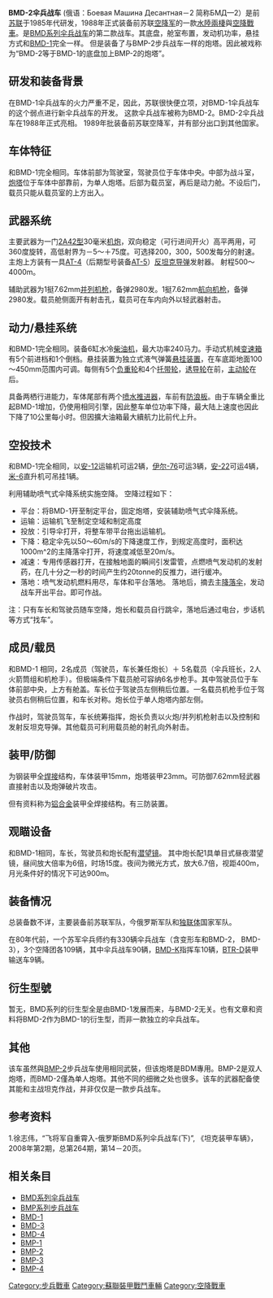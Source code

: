 {{noteTA
|1=zh-hans:毫米;zh-hk:毫米;zh-tw:公釐;
|2=zh-hans:米;zh-hk:米;zh-tw:公尺;
|3=zh-hans:坦克;zh-hk:坦克;zh-tw:戰車;
|4=zh-hans:特点;zh-hk:特點;zh-tw:特色;
|7=zh-cn:坦克; zh-tw:戰車; zh-hk:坦克;
|8=zh-cn:步兵战车; zh-tw:步兵戰鬥車; zh-hk:步兵戰鬥車;
}}
{{Infobox Weapon
|name= BMD-2伞兵战车 [[File:Flag_of_the_Soviet_Union.svg|30px]]
|image= File:Engineering Technologies - 2012 (5-30).jpg
|image_size= 300px
|caption=
|origin= {{USSR}}
|type= [[步兵戰鬥車|步兵戰鬥車]]
<!-- Type selection -->
|is_vehicle=yes
|is_ranged=yes
|is_artillery=yes
<!-- Service history -->
|service= 1973年-
|used_by={{USSR}}、{{RUS}}、{{INDIA}}
|wars= 
<!-- Production history -->
|designer=不详
|design_date=	1981 - 1985
|manufacturer=不详
|unit_cost=
|production_date=1985 -
|number=不详
|variants= 无
<!-- General specifications -->
|spec_label=
|weight= 8.23噸(基本型)
|length= 5.34公尺
|part_length=
|width=2.65公尺
|height=2.04公尺
|diameter=
|crew=3-9人<br />（車長兼任砲手、駕駛、步兵5人）
|armour=全焊接钢装甲（有资料称全焊接铝合金装甲）
|primary_armament=[[希普諾夫2A42機炮|2A42型30mm 机关炮]]，AT-4（或AT-5）反坦克导弹发射器
|secondary_armament= 7.62mm 并列机枪，7.62mm 航向机枪
|engine=6缸水冷式柴油发动机
|engine_power=240匹
|transmission=
|payload_capacity=
|fuel_capacity=
|pw_ratio=30匹/噸
|suspension=独立式液气弹簧悬挂装置
|clearance=
|vehicle_range=陆上500公里，水上116公里
|speed=陆上60公里/小時，水上10公里/小時
|guidance=
<!-- Ranged weapon specifications --> 
|cartridge=
|caliber=
|action=
|rate=
|velocity=
|range= 
|max_range=
|feed= 
|sights= 
<!-- Artillery specifications -->
|breech=
|recoil=
|carriage=
|elevation=
|traverse=
}}

'''BMD-2伞兵战车''' (俄语：Боевая Машина Десантная－2 简称БМД—2）是前[[苏联|苏联]]于1985年代研发，1988年正式装备前苏联[[俄罗斯空降军|空降军]]的一款[[兩棲車輛|水陸兩棲]]與[[空降戰車|空降戰車]]。是[[BMD系列伞兵战车|BMD系列伞兵战车]]的第二款战车。其底盘，舱室布置，发动机功率，悬挂方式和[[BMD-1步兵戰車|BMD-1]]完全一样。 但是装备了与BMP-2步兵战车一样的炮塔。因此被戏称为“BMD-2等于BMD-1的底盘加上BMP-2的炮塔”。

== 研发和装备背景 ==
在BMD-1伞兵战车的火力严重不足，因此，苏联很快便立项，对BMD-1伞兵战车的这个弱点进行新伞兵战车的开发。 这款伞兵战车被称为BMD-2。BMD-2伞兵战车在1988年正式亮相。 1989年批装备前苏联空降军，并有部分出口到其他国家。

== 车体特征 ==
和BMD-1完全相同。车体前部为驾驶室，驾驶员位于车体中央。中部为战斗室，[[炮塔|炮塔]]位于车体中部靠前，为单人炮塔。后部为载员室，再后是动力舱。不设后门，载员只能从载员室的上方出入。

== 武器系统 ==
主要武器为一门[[希普諾夫2A42機炮|2A42型]]30毫米[[机炮|机炮]]，双向稳定（可行进间开火）高平两用，可360度旋转，高低射界为－5～＋75度。可选择200，300，500发每分的射速。主炮上方装有一具[[AT-4|AT-4]]（后期型号装备[[AT-5|AT-5]]）[[反坦克导弹|反坦克导弹]]发射器。 射程500～4000m。

辅助武器为1挺7.62mm[[并列机枪|并列机枪]]，备弹2980发。1挺7.62mm[[航向机枪|航向机枪]]，备弹2980发。载员舱侧面开有射击孔，载员可在车内向外以轻武器射击。

== 动力/悬挂系统 ==
和BMD-1完全相同。装备6缸水冷[[柴油机|柴油机]]，最大功率240马力。手动式机械[[变速箱|变速箱]]有5个前进档和1个倒档。悬挂装置为独立式液气弹簧[[悬挂装置|悬挂装置]]，在车底距地面100～450mm范围内可调。每侧有5个[[负重轮|负重轮]]和4个[[托带轮|托带轮]]，[[诱导轮|诱导轮]]在前，[[主动轮|主动轮]]在后。

具备两栖行进能力，车体尾部有两个[[喷水推进器|喷水推进器]]，车前有[[防浪板|防浪板]]。由于车辆全重比起BMD-1增加，仍使用相同引擎，因此整车单位功率下降，最大陆上速度也因此下降了10公里每小时。但因擴大油箱最大續航力比前代上升。

== 空投技术 ==
和BMD-1完全相同，以[[安-12|安-12]]运输机可运2辆，[[伊尔-76|伊尔-76]]可运3辆，[[安-22|安-22]]可运4辆，[[米-6|米-6]]直升机可吊挂1辆。

利用辅助喷气式伞降系统实施空降。 空降过程如下：

* 平台：将BMD-1开至制定平台，固定炮塔，安装辅助喷气式伞降系统。
* 运输：运输机飞至制定空域和制定高度
* 投放：引导伞打开，将整车带平台拖出运输机。
* 下降：稳定伞先以50～60m/s的下降速度工作，到规定高度时，面积达1000m^2的主降落伞打开，将速度减低至20m/s。
* 减速：专用传感器打开，在接触地面的瞬间引发雷管，点燃喷气发动机的发射药，在几十分之一秒的时间产生约20tonne的反推力，进行缓冲。
* 落地：喷气发动机燃料用尽，车体和平台落地。 落地后，摘去主[[降落伞|降落伞]]，发动战车开出平台。即可作战。

注：只有车长和驾驶员随车空降，炮长和载员自行跳伞，落地后通过电台，步话机等方式“找车”。

== 成员/载员 ==
和BMD-1 相同，2名成员（驾驶员，车长兼任炮长）＋ 5名载员（伞兵班长，2人火箭筒组和机枪手）。但极端条件下载员舱可容纳6名步枪手。其中驾驶员位于车体前部中央，上方有舱盖。车长位于驾驶员左侧稍后位置。一名载员机枪手位于驾驶员右侧稍后位置，和车长对称。炮长位于单人炮塔内部左侧。

作战时，驾驶员驾车，车长统筹指挥，炮长负责以火炮/并列机枪射击以及控制和发射反坦克导弹。其他载员可利用载员舱的射孔向外射击。
== 装甲/防御 ==
为钢装甲全[[焊接|焊接]]结构，车体装甲15mm，炮塔装甲23mm。可防御7.62mm轻武器直接射击以及炮弹破片攻击。

但有资料称为[[铝合金|铝合金]]装甲全焊接结构。有三防装置。
== 观瞄设备 ==
和BMD-1相同，车长，驾驶员和炮长配有[[潜望镜|潜望镜]]。 其中炮长配1具单目式昼夜潜望镜，昼间放大倍率为6倍，时场15度。夜间为微光方式，放大6.7倍，视距400m，月光条件好的情况下可达900m。

== 装备情况 ==
总装备数不详，主要装备前苏联军队，今俄罗斯军队和[[独立国家联合体|独联体]]国家军队。

在80年代前，一个苏军伞兵师约有330辆伞兵战车（含变形车和BMD-2， BMD-3），3个空降团各109辆，其中伞兵战车90辆，[[BMD-K|BMD-K]]指挥车10辆，[[BTR-D|BTR-D]]装甲输送车9辆。

== 衍生型號 ==
暂无，BMD系列的衍生型全是由BMD-1发展而来，与BMD-2无关。也有文章和资料将BMD-2作为BMD-1的衍生型，而非一款独立的伞兵战车。

== 其他 ==
该车虽然與[[BMP-2|BMP-2]]步兵战车使用相同武裝，但该炮塔是BDM專用。BMP-2是双人炮塔，而BMD-2僅為单人炮塔。其他不同的细微之处也很多。该车的武器配备使其能和主战坦克作战，并非仅仅是一款步兵战车。

== 参考资料 ==
1.徐志伟，“飞将军自重霄入-俄罗斯BMD系列伞兵战车(下)”, 《坦克装甲车辆》，2008年第2期，总第264期，第14－20页。

== 相关条目 ==
* [[BMD系列伞兵战车|BMD系列伞兵战车]]
* [[BMP系列步兵战车|BMP系列步兵战车]]
* [[BMD-1|BMD-1]]
* [[BMD-3|BMD-3]]
* [[BMD-4|BMD-4]]
* [[BMP-1|BMP-1]]
* [[BMP-2|BMP-2]]
* [[BMP-3|BMP-3]]
* [[BMP-4|BMP-4]]

[[Category:步兵戰車|Category:步兵戰車]]
[[Category:蘇聯裝甲戰鬥車輛|Category:蘇聯裝甲戰鬥車輛]]
[[Category:空降戰車|Category:空降戰車]]